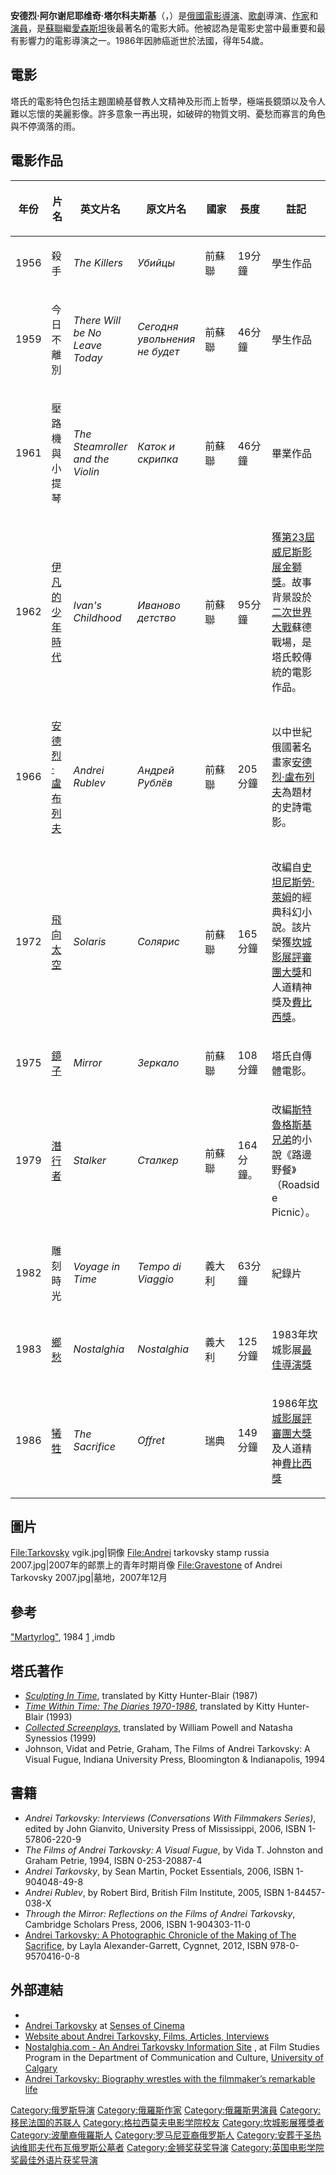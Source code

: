 {{noteTA
|T=zh-tw:安德烈·塔可夫斯基; zh-hk:安特亞·塔哥夫斯基; zh-cn:安德烈·塔尔科夫斯基;
|G1=Show
|1=zh-tw:安德烈·艾森耶維奇·塔可夫斯基; zh-hk:安特亞·阿遜葉維奇·塔哥夫斯基; zh-cn:安德烈·阿尔谢尼耶维奇·塔尔科夫斯基;
}}

{{Infobox actor
| type = 導演
| name        = 安德烈·阿尔谢尼耶维奇·塔尔科夫斯基
| image       = Andriej_Tarkowski.jpg
| caption     = 
| birth_date  = 1932年4月4日
| birth_place = {{USSR}}[[伊萬諾沃州|伊萬諾沃州]]Zavrashye
| death_date  = 1986年12月29日（54歲）
| death_place = {{FRA}}[[巴黎|巴黎]]
| spouse     = {{marriage|Irma Raush|1960|1963}}<Br>{{marriage|Larisa Tarkovskaya|1964|1986}}
| cannesfilmawards = '''[[坎城影展評審團大獎|評審團大獎]]'''<br>1972年《[[飛向太空|飛向太空]]》<br>1986年《{{link-en|犧牲（電影）|The Sacrifice (1986 film)|犧牲}}》 <br>'''[[最佳導演獎_(坎城影展)|最佳導演獎]]'''<br>1983年《[[鄉愁_(電影)|鄉愁]]》<br>'''[[坎城影展費比西國際影評人獎|費比西獎]]'''<br>1969年《[[安德烈·鲁布廖夫_(電影)|安德烈·盧布列夫]]》<br>1972年《[[飛向太空|飛向太空]]》<br>1983年《[[鄉愁_(電影)|鄉愁]]》<br>1986年《{{link-en|犧牲（電影）|The Sacrifice (1986 film)|犧牲}}》<br>'''{{link-en|天主教人道精神獎|Prize of the Ecumenical Jury}}'''<br>1980年《[[潛行者|潛行者]]》<br>1983年《[[鄉愁_(電影)|鄉愁]]》<br>1986年《{{link-en|犧牲（電影）|The Sacrifice (1986 film)|犧牲}}》
| baftaawards = {{awards|最佳外語片|1988年|《[[犧牲|犧牲]]》}}
| awards =  '''[[威尼斯影展|威尼斯影展]][[金獅獎|金獅獎]]'''<br>1962年《[[伊凡的少年時代|伊凡的少年時代]]》<br>
}}

'''安德烈·阿尔谢尼耶维奇·塔尔科夫斯基'''（'''{{lang|ru|Андре́й Арсе́ньевич Тарко́вский}}'''，{{bd|1932年|4月4日|1986年|12月29日|catIdx=T}}）是[[俄國|俄國]][[電影導演|電影導演]]、[[歌劇|歌劇]]導演、[[作家|作家]]和[[演員|演員]]，是[[蘇聯|蘇聯]]繼[[愛森斯坦|愛森斯坦]]後最著名的電影大師。他被認為是電影史當中最重要和最有影響力的電影導演之一。1986年因肺癌逝世於法國，得年54歲。

== 電影 ==
塔氏的電影特色包括主題圍繞基督教人文精神及形而上哲學，極端長鏡頭以及令人難以忘懷的美麗影像。許多意象一再出現，如破碎的物質文明、憂愁而寡言的角色與不停滴落的雨。

== 電影作品 ==
{| class="wikitable" style="font-size:smaller;"
|- bgcolor="#CCCCCC" style="text-align: center; font-size:smaller;"
! 年份
! width=14% | 片名
! 英文片名
! 原文片名
! width=6% | 國家
! width=7% | 長度
! width=25% | 註記
|-
| align="center" | 1956
| 殺手
| ''The Killers''
| ''Убийцы''
| 前蘇聯
| 19分鐘
| 學生作品
|-
| align="center" | 1959
| 今日不離別
| ''There Will be No Leave Today''
| ''Сегодня увольнения не будет''
| 前蘇聯
| 46分鐘
| 學生作品
|-
| align="center" | 1961
| 壓路機與小提琴
| ''The Steamroller and the Violin''
| ''Каток и скрипка''
| 前蘇聯
| 46分鐘
| 畢業作品
|-
| align="center" | 1962
| [[伊凡的少年時代|伊凡的少年時代]]
| ''Ivan's Childhood''
| ''Иваново детство''
| 前蘇聯
| 95分鐘
| 獲[[第23屆威尼斯影展|第23屆威尼斯影展]][[金獅獎|金獅獎]]。故事背景設於[[二次世界大戰|二次世界大戰]]蘇德戰場，是塔氏較傳統的電影作品。
|-
| align="center" | 1966
| [[安特亞·羅伯夫_(電影)|安德烈·盧布列夫]]
| ''Andrei Rublev''
| ''Андрей Рублёв''
| 前蘇聯
| 205分鐘
| 以中世紀俄國著名畫家[[安德烈·盧布列夫|安德烈·盧布列夫]]為題材的史詩電影。
|-
| align="center" | 1972
| [[索拉里斯星_(1972年电影)|飛向太空]]
| ''Solaris''
| ''Солярис''
| 前蘇聯
| 165分鐘
| 改編自[[史坦尼斯勞·萊姆|史坦尼斯勞·萊姆]]的經典科幻小說。該片榮獲[[坎城影展評審團大獎|坎城影展評審團大獎]]和人道精神獎及[[費比西獎|費比西獎]]。
|-
| align="center" | 1975
| [[鏡子_(電影)|鏡子]]
| ''Mirror''
| ''Зеркало''
| 前蘇聯
| 108分鐘
| 塔氏自傳體電影。
|-
| align="center" | 1979
| [[潛行者|潛行者]]
| ''Stalker''
| ''Сталкер''
| 前蘇聯
| 164分鐘。
| 改編[[斯特魯加茨基兄弟|斯特魯格斯基兄弟]]的小說《路邊野餐》（Roadside Picnic）。
|-
| align="center" | 1982
| 雕刻時光
| ''Voyage in Time''
| ''Tempo di Viaggio''
| 義大利
| 63分鐘
| 紀錄片
|-
| align="center" | 1983
| [[鄉愁_(電影)|鄉愁]]
| ''Nostalghia''
| ''Nostalghia''
| 義大利
| 125分鐘
| 1983年坎城影展[[最佳導演獎_(坎城影展)|最佳導演獎]]
|-
| align="center" | 1986
| [[犧牲|犧牲]]
| ''The Sacrifice''
| ''Offret''
| 瑞典
| 149分鐘
|1986年[[坎城影展評審團大獎|坎城影展評審團大獎]]及人道精神[[費比西獎|費比西獎]]
|}

== 圖片 ==
<gallery>
File:Tarkovsky vgik.jpg|铜像
File:Andrei tarkovsky stamp russia 2007.jpg|2007年的邮票上的青年时期肖像
File:Gravestone of Andrei Tarkovsky 2007.jpg|墓地，2007年12月
</gallery>

== 參考 ==
[https://web.archive.org/web/20070206183157/http://www.acs.ucalgary.ca/~tstronds/nostalghia.com/TheDiaries/sacrifice.html "Martyrlog"], 1984
[https://www.imdb.com/name/nm0001789/bio?ref_=nm_ov_bio_sm] {{Wayback|url=https://www.imdb.com/name/nm0001789/bio?ref_=nm_ov_bio_sm |date=20200906121120 }},imdb

== 塔氏著作 ==
* ''[[Sculpting_In_Time|Sculpting In Time]]'', translated by Kitty Hunter-Blair (1987)
* ''[[Time_Within_Time:_The_Diaries_1970-1986|Time Within Time: The Diaries 1970-1986]]'', translated by Kitty Hunter-Blair (1993)
* ''[http://www.amazon.com/gp/product/0571142664 Collected Screenplays]'', translated by William Powell and Natasha Synessios (1999)
* Johnson, Vidat and Petrie, Graham, The Films of Andrei Tarkovsky: A Visual Fugue, Indiana University Press, Bloomington & Indianapolis, 1994

== 書籍 ==
* ''Andrei Tarkovsky: Interviews (Conversations With Filmmakers Series)'', edited by John Gianvito, University Press of Mississippi, 2006, ISBN 1-57806-220-9
* ''The Films of Andrei Tarkovsky: A Visual Fugue'', by Vida T. Johnston and Graham Petrie, 1994, ISBN 0-253-20887-4
* ''Andrei Tarkovsky'', by Sean Martin, Pocket Essentials, 2006, ISBN 1-904048-49-8
* ''Andrei Rublev'', by Robert Bird, British Film Institute, 2005, ISBN 1-84457-038-X
* ''Through the Mirror: Reflections on the Films of Andrei Tarkovsky'', Cambridge Scholars Press, 2006, ISBN 1-904303-11-0
* [https://web.archive.org/web/20121112052431/http://www.cygnnet.co.uk/books/?id=4 Andrei Tarkovsky: A Photographic Chronicle of the Making of The Sacrifice], by Layla Alexander-Garrett, Cygnnet, 2012, ISBN 978-0-9570416-0-8

== 外部連結 ==
{{Commons category|Andrey Tarkovsky}}
{{Wikiquote}}
*{{IMDb name|1789}}
*[http://www.sensesofcinema.com/2002/great-directors/tarkovsky/ Andrei Tarkovsky] {{Wayback|url=http://www.sensesofcinema.com/2002/great-directors/tarkovsky/ |date=20110208021025 }} at [[Senses_of_Cinema|Senses of Cinema]]
*[http://www.andrei-tarkovsky.com/ Website about Andrei Tarkovsky, Films, Articles, Interviews] {{Wayback|url=http://www.andrei-tarkovsky.com/ |date=20220531074507 }}
*[http://www.nostalghia.com/index.html Nostalghia.com - An Andrei Tarkovsky Information Site] {{Wayback|url=http://www.nostalghia.com/index.html |date=20200726025740 }}, at Film Studies Program in the Department of Communication and Culture, [[University_of_Calgary|University of Calgary]]
*[http://rbth.com/literature/2014/11/26/andrei_tarkovsky_biography_wrestles_with_the_filmmakers_remarkable_41717.html Andrei Tarkovsky: Biography wrestles with the filmmaker’s remarkable life] {{Wayback|url=http://rbth.com/literature/2014/11/26/andrei_tarkovsky_biography_wrestles_with_the_filmmakers_remarkable_41717.html |date=20200806065756 }}

{{坎城影展最佳導演獎}}
{{Authority control}}

{{DEFAULTSORT:Tarkovsky, Andrei}}
[[Category:俄罗斯导演|Category:俄罗斯导演]]
[[Category:俄羅斯作家|Category:俄羅斯作家]]
[[Category:俄羅斯男演員|Category:俄羅斯男演員]]
[[Category:移民法国的苏联人|Category:移民法国的苏联人]]
[[Category:格拉西莫夫电影学院校友|Category:格拉西莫夫电影学院校友]]
[[Category:坎城影展獲獎者|Category:坎城影展獲獎者]]
[[Category:波蘭裔俄羅斯人|Category:波蘭裔俄羅斯人]]
[[Category:罗马尼亚裔俄罗斯人|Category:罗马尼亚裔俄罗斯人]]
[[Category:安葬于圣热讷维耶夫代布瓦俄罗斯公墓者|Category:安葬于圣热讷维耶夫代布瓦俄罗斯公墓者]]
[[Category:金狮奖获奖导演|Category:金狮奖获奖导演]]
[[Category:英国电影学院奖最佳外语片获奖导演|Category:英国电影学院奖最佳外语片获奖导演]]